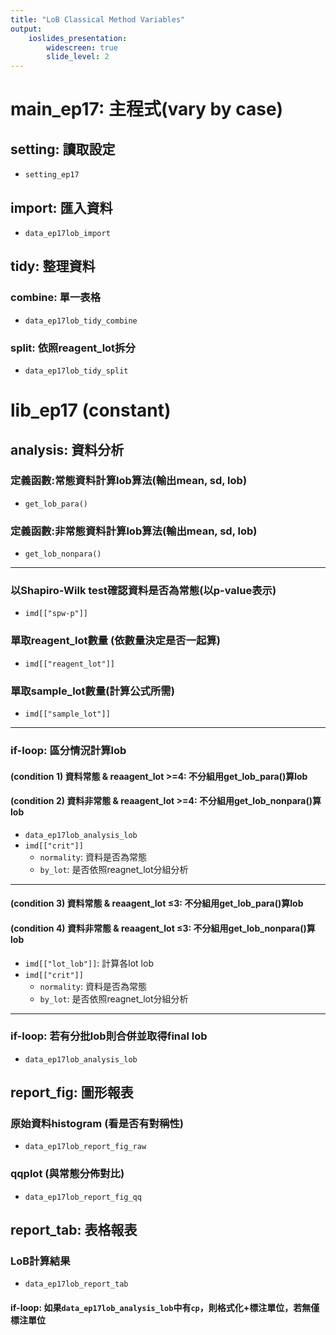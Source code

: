```yaml
---
title: "LoB Classical Method Variables"
output:
    ioslides_presentation:
        widescreen: true
        slide_level: 2
---
```


# main_ep17: 主程式(vary by case)

## setting: 讀取設定 

- `setting_ep17`

## import: 匯入資料 

- `data_ep17lob_import`

## tidy: 整理資料 

### combine: 單一表格 

- `data_ep17lob_tidy_combine`

### split: 依照reagent_lot拆分

- `data_ep17lob_tidy_split`

# lib_ep17 (constant)

## analysis: 資料分析

### 定義函數:常態資料計算lob算法(輸出mean, sd, lob)

- `get_lob_para()`

### 定義函數:非常態資料計算lob算法(輸出mean, sd, lob)

- `get_lob_nonpara()`

---
    
### 以Shapiro-Wilk test確認資料是否為常態(以p-value表示)

- `imd[["spw-p"]]`

### 單取reagent_lot數量 (依數量決定是否一起算)

- `imd[["reagent_lot"]]`

### 單取sample_lot數量(計算公式所需)

- `imd[["sample_lot"]]`

---

### if-loop: 區分情況計算lob

#### (condition 1) 資料常態 & reaagent_lot >=4: 不分組用get_lob_para()算lob

#### (condition 2) 資料非常態 & reaagent_lot >=4: 不分組用get_lob_nonpara()算lob

- `data_ep17lob_analysis_lob`
- `imd[["crit"]]`
    - `normality`: 資料是否為常態
    - `by_lot`: 是否依照reagnet_lot分組分析

---

#### (condition 3) 資料常態 & reaagent_lot ≤3: 不分組用get_lob_para()算lob

#### (condition 4) 資料非常態 & reaagent_lot ≤3: 不分組用get_lob_nonpara()算lob

- `imd[["lot_lob"]]`: 計算各lot lob
- `imd[["crit"]]`
    - `normality`: 資料是否為常態
    - `by_lot`: 是否依照reagnet_lot分組分析

---

### if-loop: 若有分批lob則合併並取得final lob

- `data_ep17lob_analysis_lob`

## report_fig: 圖形報表

### 原始資料histogram (看是否有對稱性)

- `data_ep17lob_report_fig_raw`

### qqplot (與常態分佈對比)

- `data_ep17lob_report_fig_qq`

## report_tab: 表格報表

### LoB計算結果

- `data_ep17lob_report_tab`

#### if-loop: 如果`data_ep17lob_analysis_lob`中有`cp`，則格式化+標注單位，若無僅標注單位